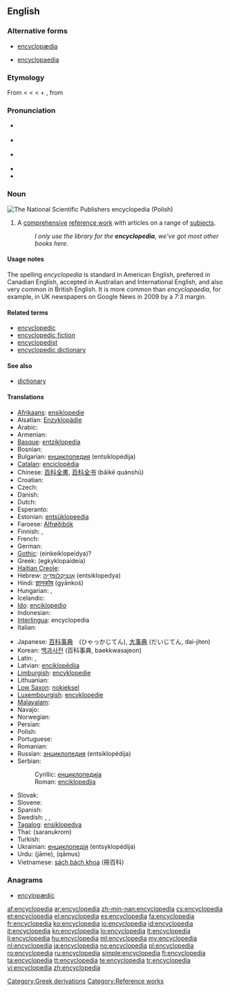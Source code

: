 {{wikipedia}}
{{also|encyclopaedia}}
==English==

===Alternative forms===
* [[encyclopædia]]
* {{qualifier|chiefly British}} [[encyclopaedia]]

===Etymology===
From {{etyl|la|en}} {{term|encyclopaedia|lang=la}} < {{etyl|grc|en}} {{term|ἐγκύκλιος παιδεία||lang=grc|the circle of arts and sciences", "curriculum}} < {{term|ἐγκύκλιος|tr=enkyklios||lang=grc|circular, rounded, round}} < {{term|κύκλος||lang=grc|tr=kyklos|circle}} + {{term|παιδεία||lang=grc|tr=paideia|the rearing of a child", "education}}, from {{term|παιδίον||lang=grc|tr=paidion|child}}

===Pronunciation===
* {{a|Canada}} {{IPA|/ənˌsəɪkləˈpidiə/}}
* {{a|UK}} {{IPA|/ɪnˌsaɪ.kləˈpiː.diə/}}
* {{a|US}} {{IPA|/ɨnˌsaɪklɵˈpiːdiə/}}
* {{audio|en-ca-synth-encyclopedia.ogg|CA synth}}
* {{audio|en-us-encyclopedia.ogg|Audio (US)}}

===Noun===
[[Image:PWN Encyclopedia.jpg|thumb|right|The National Scientific Publishers encyclopedia (Polish)]]
{{en-noun}}

# A [[comprehensive]] [[reference work]] with articles on a range of [[subjects]].
#: ''I only use the library for the '''encyclopedia''', we've got most other books here.''

====Usage notes====
The spelling ''encyclopedia'' is standard in American English, preferred in Canadian English, accepted in Australian and International English, and also very common in British English. It is more common than ''encyclopaedia'', for example, in UK newspapers on Google News in 2009 by a 7:3 margin.

====Related terms====
* [[encyclopedic]]
* [[encyclopedic fiction]]
* [[encyclopedist]]
* [[encyclopedic dictionary]]

====See also====
* [[dictionary]]

====Translations====
{{trans-top|comprehensive reference with articles on a range of topic}}
* [[Afrikaans]]: [[ensiklopedie]]
* Alsatian: [[Enzyklopädie]]
* Arabic: {{Arab|[[موسوعة]]}} {{unicode|(mausú:ʕa)}} {{f}}
* Armenian: {{t-|hy|հանրագիտարան|tr=hanragitaran}}
* [[Basque]]: [[entziklopedia]]
* Bosnian: {{t-|bs|enciklopedija|f}}
* Bulgarian: [[енциклопедия]] (entsiklopédija) {{f}}
* [[Catalan]]: [[enciclopèdia]]
* Chinese: [[百科全書]], [[百科全书]] (bǎikē quánshū)
* Croatian: {{t-|hr|enciklopedija|f|alt=enciklopédija}}
* Czech: {{t+|cs|encyklopedie|f}}
* Danish: {{t-|da|encyklopædi}}
* Dutch: {{t+|nl|encyclopedie|m}}
* Esperanto: {{t+|eo|enciklopedio|xs=Esperanto}}
* Estonian: [[entsüklopeedia]]
* Faroese: [[Alfrøðibók]]
* Finnish: {{t+|fi|tietosanakirja}}, {{t+|fi|ensyklopedia}}
* French: {{t+|fr|encyclopédie|f}}
* German: {{t+|de|Enzyklopädie|f}}
* [[Gothic]]: (einkeiklopeidya)?
* Greek: {{t+|el|εγκυκλοπαίδεια|f}} (egkyklopaídeia)
* [[Haitian Creole]]: {{tø|ht|ansiklopedi}}
* Hebrew: [[אנציקלופדיה|אֶנְצִיקְלוֹפֶּדְיָה]] (entsiklopedya) {{f}}
* Hindi: [[ज्ञानकोष]] (gyānkoś)
* Hungarian: {{t+|hu|enciklopédia}}, {{t+|hu|lexikon}}
* Icelandic: {{t+|is|alfræðiorðabók|f}}
* [[Ido]]: [[enciklopedio]]
* Indonesian: {{t+|id|ensiklopedia|xs=Indonesian}}
* [[Interlingua]]: encyclopedia
* Italian: {{t+|it|enciclopedia|f}}
{{trans-mid}}
* Japanese: [[百科事典]]　(ひゃっかじてん), [[大事典]] (だいじてん, dai-jiten)
* Korean: [[백과사전]] (百科事典, baekkwasajeon)
* Latin: {{t-|la|encyclopaedia}},  {{t-|la|pandectes|m|alt=pandectēs}}
* Latvian: [[enciklopēdija]] {{f}}
* [[Limburgish]]: [[encyklopedie]]
* Lithuanian: {{t+|lt|enciklopedija|f|xs=Lithuanian}}
* [[Low Saxon]]: [[nokieksel]]
* [[Luxembourgish]]: [[encyklopedie]]
* [[Malayalam]]: {{t|ml|(സര്‍വ)വിജ്ഞാനകോശം|tr=(sarva)vijñānakōśam|sc=Mlym|xs=Malayalam}}
* Navajo: {{tø|nv|ínsadoobíídiiya}}
* Norwegian: {{t+|no|encyklopedi}}
* Persian: {{t-|fa|دانشنامه|tr=daneshnameh|xs=Persian}}
* Polish: {{t+|pl|encyklopedia|f}}
* Portuguese: {{t+|pt|enciclopédia|f}}
* Romanian: {{t+|ro|enciclopedie|f}}
* Russian: [[энциклопедия]] (entsiklopédija) {{f}}
* Serbian:
*: Cyrillic: [[енциклопедија#Serbian|енциклопедија]] {{f}}
*: Roman: [[enciklopedija#Serbian|enciklopedija]] {{f}}
* Slovak: {{t-|sk|encyklopédia}}
* Slovene: {{t+|sl|enciklopedija}}
* Spanish: {{t+|es|enciclopedia|f}}
* Swedish: {{t+|sv|encyklopedi|c}}, {{t-|sv|konversationslexikon|n}}, {{t+|sv|uppslagsverk|n}}
* [[Tagalog]]: [[ensiklopedya]]
* Thai: {{Thai|[[สารานุกรม]]}} (saranukrom)
* Turkish: {{t+|tr|ansiklopedi}}
* Ukrainian: [[енциклопедія]] (entsyklopédija) {{f}}
* Urdu: {{ur-Arab|[[جامع]]}} (jāme), {{ur-Arab|[[قاموس]]}} (qāmus)
* Vietnamese: [[sách bách khoa]] (冊百科)
{{trans-bottom}}

===Anagrams===
* {{alphagram|accdeeilnopy}} [[encylopædic#English|encylopædic]]

[[Category:Greek derivations]]
[[Category:Reference works]]

[[af:encyclopedia]]
[[ar:encyclopedia]]
[[zh-min-nan:encyclopedia]]
[[cs:encyclopedia]]
[[et:encyclopedia]]
[[el:encyclopedia]]
[[es:encyclopedia]]
[[fa:encyclopedia]]
[[fr:encyclopedia]]
[[ko:encyclopedia]]
[[io:encyclopedia]]
[[id:encyclopedia]]
[[it:encyclopedia]]
[[kn:encyclopedia]]
[[lo:encyclopedia]]
[[lt:encyclopedia]]
[[li:encyclopedia]]
[[hu:encyclopedia]]
[[ml:encyclopedia]]
[[my:encyclopedia]]
[[nl:encyclopedia]]
[[ja:encyclopedia]]
[[no:encyclopedia]]
[[pl:encyclopedia]]
[[ro:encyclopedia]]
[[ru:encyclopedia]]
[[simple:encyclopedia]]
[[fi:encyclopedia]]
[[ta:encyclopedia]]
[[tt:encyclopedia]]
[[te:encyclopedia]]
[[tr:encyclopedia]]
[[vi:encyclopedia]]
[[zh:encyclopedia]]